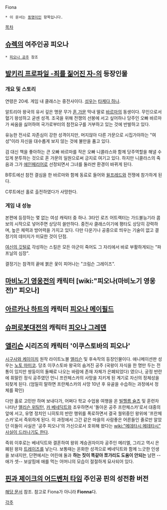 Fiona

 * 이 문서는 [[동명이인]] 항목입니다.

[[목차]]

== [[슈렉]]의 여주인공 피오나 ==
 * [[피오나 공주]] 참조

== [[발키리 프로파일 -죄를 짊어진 자-]]의 등장인물 ==
=== 개요 및 스토리 ===
연령은 20세. 게임 내 클래스는 중전사이다. [[성우]]는 [[타케다 하나]]. 

알트리아 왕국의 유서 깊은 명문 무가 [[혼 가문]] 막내 딸로 [[바르마]]의 동생이다. 무인으로서 혈기 왕성하고 굳센 성격. 조국을 위해 전쟁의 선봉에 서고 싶어하나 당주인 오빠 바르마가 싸움을 싫어하여 국가로부터의 참전요구를 거부하고 있는 것에 반발하고 있다.

유능한 전사로 자존심이 강한 성격이지만, 머지않아 다른 가문으로 시집가야하는 "여성"이라 자신을 대수롭게 보지 않는 것에 불만을 품고 있다.

검 대신 책을 좋아하는 큰 오빠 바르마를 작은 오빠 니콜라스와 함께 당주역할을 해낼 수 있게 분투하는 것으로 혼 가문의 일원으로써 긍지로 여기고 있다. 하지만 니콜라스의 죽음과 그가 [[에인페리어]]로 선정되면서 그녀를 둘러싼 환경이 바뀌게 된다.

B루트에선 참전 결심을 한 바르마와 함께 동료로 들어와 [[윌프레드]]와 전쟁에 참가하게 된다.

C루트에선 홀로 출전하였다가 사망한다.

=== 게임 내 성능 ===
본편에 등장하는 몇 없는 여성 캐릭터 중 하나. 3타인 로즈 어트랙터는 가드불능기라 콤보의 시작으로 넣어주면 상당히 쓸만하다. 중전사 클래스이기에 평타도 상당히 강력하며, 높은 체력과 방어력을 가지고 있다. 다만 다운기나 공중으로 띄우는 기술이 없고 결정기의 데미지가 미묘한 것이 단점.

[[여신의 깃털]]로 각성하는 스킬은 모든 아군이 죽어도 그 자리에서 바로 부활하게되는 "파프닐의 심장".

결정기는 참격의 끝에 붉은 꽃이 피어나는 "크림슨 그레이즈".

== [[마비노기 영웅전]]의 캐릭터 [wiki:"피오나(마비노기 영웅전)" 피오나] ==

== [[아르카나 하트]]의 캐릭터 [[피오나 메이필드]] ==

== [[슈퍼로봇대전]]의 캐릭터 [[피오나 그레덴]] ==

== [[앨리슨]] 시리즈의 캐릭터 '이쿠스토바의 피오나' ==
[[시구사와 케이이치]] 원작 라이트노블 [[앨리슨]] 및 후속작의 등장인물이다. 애니메이션판 성우는 [[노토 마미코]]. 당초 이쿠스토바 왕국의 숨겨진 공주 (국왕이 자식을 한 명만 두는 전통이 있지만 쌍둥이의 둘째로 나오는 바람에 존재 자체가 은폐되었다) 였으나, 궁정 반란에 휘말린 정식 공주였던 언니 프란체스카의 사망을 지키게 된 계기로 자신의 정체성을 되찾게 된다. (엄밀히 말하면 프란체스카의 사망 10년 후 유골을 수습하는 과정에서 정체를 확인)

다만 홀로 고민만 하며 보내다가, 어쩌다 학교 수업용 여행을 온 [[빌헬름 슐츠]] 및 훈련차 나타난 [[앨리슨 위팅턴]], [[카 베네딕트]]와 조우하면서 '돌아온 공주 프란체스카'로서 대중의 앞에 서고, 유명 정치인 니히토의 반란 행위를 폭로하면서 결국 궐위중인 왕위에 '프란체스카'로서 즉위하게 된다. 이 과정에서 그간 같은 마을의 사람좋은 어른들인 줄로만 알았던 이들이 사실은 '공주 피오나'의 가신으로서 호위해 왔다는 [[wiki:"메데타시 메데타시" 사실이 드러나기도 한다]].

즉위 이후로는 베네딕트와 결혼하여 왕위 계승권자이자 공주인 메리엘, 그리고 역시 은폐된 왕자 [[트레이즈]]를 낳는다. 보통때는 온화한 성격으로 베네딕트와 함께 느긋한 인생을 보내지만, 단편에서는 어린애 둘과 '''하는 짓이 똑같아 쪼가리도 도움이 안되는''' 남편 --애가 셋-- 보살핌에 애를 먹는 어머니의 모습이 절절하게 묘사되어 있다.

== [[핀과 제이크의 어드벤처 타임]] 주인공 핀의 성전환 버전 ==
[[핀(어드벤처 타임)#s-8.1|해당 문서]] 참조. 참고로 Fiona가 아니라 '''Fionna'''다.

[[각주]]

